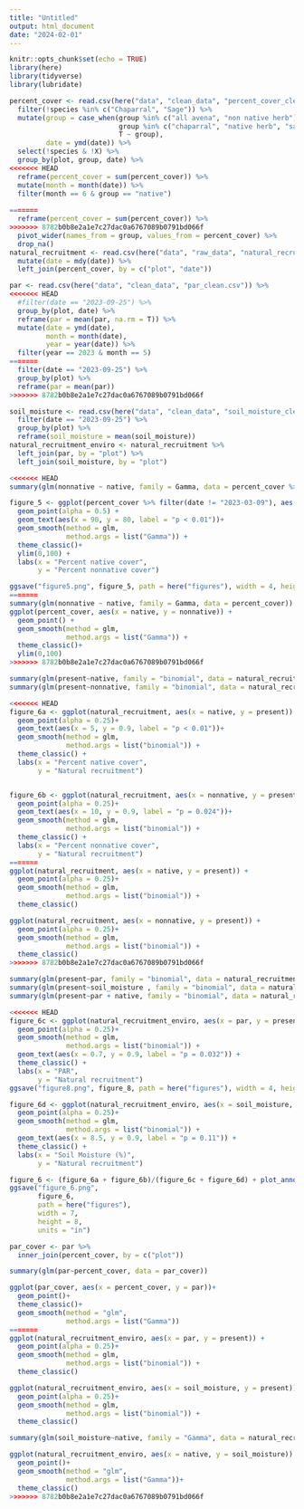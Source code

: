 ```yaml
---
title: "Untitled"
output: html_document
date: "2024-02-01"
---
```


```r
knitr::opts_chunk$set(echo = TRUE)
library(here)
library(tidyverse)
library(lubridate)
```

```r
percent_cover <- read.csv(here("data", "clean_data", "percent_cover_clean.csv")) %>% 
  filter(!species %in% c("Chaparral", "Sage")) %>% 
  mutate(group = case_when(group %in% c("all avena", "non native herb") ~ "nonnative",
                           group %in% c("chaparral", "native herb", "sage", "") ~ "native",
                           T ~ group),
         date = ymd(date)) %>% 
  select(!species & !X) %>% 
  group_by(plot, group, date) %>% 
<<<<<<< HEAD
  reframe(percent_cover = sum(percent_cover)) %>%
  mutate(month = month(date)) %>% 
  filter(month == 6 & group == "native")
  
=======
  reframe(percent_cover = sum(percent_cover)) %>% 
>>>>>>> 8782b0b8e2a1e7c27dac0a6767089b0791bd066f
  pivot_wider(names_from = group, values_from = percent_cover) %>% 
  drop_na()
natural_recruitment <- read.csv(here("data", "raw_data", "natural_recruitment.csv")) %>% 
  mutate(date = mdy(date)) %>% 
  left_join(percent_cover, by = c("plot", "date"))

par <- read.csv(here("data", "clean_data", "par_clean.csv")) %>% 
<<<<<<< HEAD
  #filter(date == "2023-09-25") %>% 
  group_by(plot, date) %>% 
  reframe(par = mean(par, na.rm = T)) %>% 
  mutate(date = ymd(date),
         month = month(date),
         year = year(date)) %>% 
  filter(year == 2023 & month == 5)
=======
  filter(date == "2023-09-25") %>% 
  group_by(plot) %>% 
  reframe(par = mean(par))
>>>>>>> 8782b0b8e2a1e7c27dac0a6767089b0791bd066f

soil_moisture <- read.csv(here("data", "clean_data", "soil_moisture_clean.csv")) %>% 
  filter(date == "2023-09-25") %>% 
  group_by(plot) %>% 
  reframe(soil_moisture = mean(soil_moisture))
natural_recruitment_enviro <- natural_recruitment %>% 
  left_join(par, by = "plot") %>% 
  left_join(soil_moisture, by = "plot")

<<<<<<< HEAD
summary(glm(nonnative ~ native, family = Gamma, data = percent_cover %>% filter(date != "2023-03-09")))

figure_5 <- ggplot(percent_cover %>% filter(date != "2023-03-09"), aes(x = native, y = nonnative)) +
  geom_point(alpha = 0.5) +
  geom_text(aes(x = 90, y = 80, label = "p < 0.01"))+
  geom_smooth(method = glm, 
              method.args = list("Gamma")) +
  theme_classic()+ 
  ylim(0,100) +
  labs(x = "Percent native cover",
       y = "Percent nonnative cover")

ggsave("figure5.png", figure_5, path = here("figures"), width = 4, height = 4, units = "in")
=======
summary(glm(nonnative ~ native, family = Gamma, data = percent_cover))
ggplot(percent_cover, aes(x = native, y = nonnative)) +
  geom_point() +
  geom_smooth(method = glm, 
              method.args = list("Gamma")) +
  theme_classic()+ 
  ylim(0,100)
>>>>>>> 8782b0b8e2a1e7c27dac0a6767089b0791bd066f

summary(glm(present~native, family = "binomial", data = natural_recruitment))
summary(glm(present~nonnative, family = "binomial", data = natural_recruitment))

<<<<<<< HEAD
figure_6a <- ggplot(natural_recruitment, aes(x = native, y = present)) +
  geom_point(alpha = 0.25)+
  geom_text(aes(x = 5, y = 0.9, label = "p < 0.01"))+
  geom_smooth(method = glm, 
              method.args = list("binomial")) +
  theme_classic() +
  labs(x = "Percent native cover",
       y = "Natural recruitment")


figure_6b <- ggplot(natural_recruitment, aes(x = nonnative, y = present)) +
  geom_point(alpha = 0.25)+
  geom_text(aes(x = 10, y = 0.9, label = "p = 0.024"))+
  geom_smooth(method = glm, 
              method.args = list("binomial")) +
  theme_classic() +
  labs(x = "Percent nonnative cover",
       y = "Natural recruitment")
=======
ggplot(natural_recruitment, aes(x = native, y = present)) +
  geom_point(alpha = 0.25)+
  geom_smooth(method = glm, 
              method.args = list("binomial")) +
  theme_classic()

ggplot(natural_recruitment, aes(x = nonnative, y = present)) +
  geom_point(alpha = 0.25)+
  geom_smooth(method = glm, 
              method.args = list("binomial")) +
  theme_classic()
>>>>>>> 8782b0b8e2a1e7c27dac0a6767089b0791bd066f
```

```r
summary(glm(present~par, family = "binomial", data = natural_recruitment_enviro))
summary(glm(present~soil_moisture , family = "binomial", data = natural_recruitment_enviro))
summary(glm(present~par + native, family = "binomial", data = natural_recruitment_enviro))

<<<<<<< HEAD
figure_6c <- ggplot(natural_recruitment_enviro, aes(x = par, y = present)) +
  geom_point(alpha = 0.25)+
  geom_smooth(method = glm,
              method.args = list("binomial")) +
  geom_text(aes(x = 0.7, y = 0.9, label = "p = 0.032")) +
  theme_classic() +
  labs(x = "PAR", 
       y = "Natural recruitment")
ggsave("figure8.png", figure_8, path = here("figures"), width = 4, height = 4, units = "in")

figure_6d <- ggplot(natural_recruitment_enviro, aes(x = soil_moisture, y = present)) +
  geom_point(alpha = 0.25)+
  geom_smooth(method = glm,
              method.args = list("binomial")) +
  geom_text(aes(x = 8.5, y = 0.9, label = "p = 0.11")) +
  theme_classic() +
  labs(x = "Soil Moisture (%)", 
       y = "Natural recruitment")

figure_6 <- (figure_6a + figure_6b)/(figure_6c + figure_6d) + plot_annotation(tag_levels = "A")
ggsave("figure_6.png", 
       figure_6,
       path = here("figures"),
       width = 7, 
       height = 8,
       units = "in")

```

```r
par_cover <- par %>% 
  inner_join(percent_cover, by = c("plot"))

summary(glm(par~percent_cover, data = par_cover))

ggplot(par_cover, aes(x = percent_cover, y = par))+
  geom_point()+
  theme_classic()+
  geom_smooth(method = "glm",
              method.args = list("Gamma"))
=======
ggplot(natural_recruitment_enviro, aes(x = par, y = present)) +
  geom_point(alpha = 0.25)+
  geom_smooth(method = glm,
              method.args = list("binomial")) +
  theme_classic()

ggplot(natural_recruitment_enviro, aes(x = soil_moisture, y = present)) +
  geom_point(alpha = 0.25)+
  geom_smooth(method = glm,
              method.args = list("binomial")) +
  theme_classic()

summary(glm(soil_moisture~native, family = "Gamma", data = natural_recruitment_enviro))

ggplot(natural_recruitment_enviro, aes(x = native, y = soil_moisture)) +
  geom_point()+
  geom_smooth(method = "glm",
              method.args = list("Gamma"))+
  theme_classic()
>>>>>>> 8782b0b8e2a1e7c27dac0a6767089b0791bd066f
```

